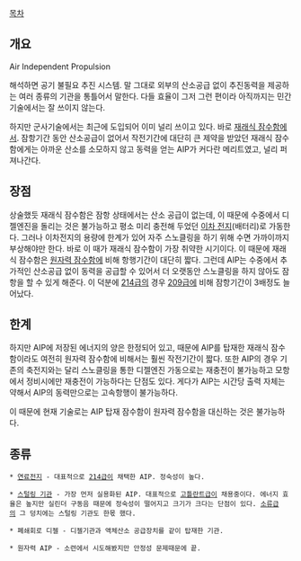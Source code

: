 [[목차]]

== 개요 ==
Air Independent Propulsion

해석하면 공기 불필요 추진 시스템. 말 그대로 외부의 산소공급 없이 추진동력을 제공하는 여러 종류의 기관을 통틀어서 말한다. 다들 효율이 그저 그런 편이라 아직까지는 민간기술에서는 잘 쓰이지 않는다.

하지만 군사기술에서는 최근에 도입되어 이미 널리 쓰이고 있다. 바로 [[재래식 잠수함]]에서. 잠항기간 동안 산소공급이 없어서 작전기간에 대단히 큰 제약을 받았던 재래식 잠수함에게는 아까운 산소를 소모하지 않고 동력을 얻는 AIP가 커다란 메리트였고, 널리 퍼져나간다. 

== 장점 ==
상술했듯 재래식 잠수함은 잠항 상태에서는 산소 공급이 없는데, 이 때문에 수중에서 디젤엔진을 돌리는 것은 불가능하고 평소 미리 충전해 두었던 [[이차 전지]](배터리)로 가동한다. 그러나 이차전지의 용량에 한계가 있어 자주 스노클링을 하기 위해 수면 가까이까지 부상해야만 한다. 바로 이 때가 재래식 잠수함이 가장 취약한 시기이다. 이 때문에 재래식 잠수함은 [[원자력 잠수함]]에 비해 항행기간이 대단히 짧다. 그런데 AIP는 수중에서 추가적인 산소공급 없이 동력을 공급할 수 있어서 더 오랫동안 스노클링을 하지 않아도 잠항을 할 수 있게 해준다. 이 덕분에 [[214급]]의 경우 [[209급]]에 비해 잠항기간이 3배정도 늘어났다.

== 한계 ==
하지만 AIP에 저장된 에너지의 양은 한정되어 있고, 때문에 AIP를 탑재한 재래식 잠수함이라도 여전히 원자력 잠수함에 비해서는 훨씬 작전기간이 짧다. 또한 AIP의 경우 기존의 축전지와는 달리 스노클링을 통한 디젤엔진 가동으로는 재충전이 불가능하고 모항에서 정비시에만 재충전이 가능하다는 단점도 있다. 게다가 AIP는 시간당 출력 자체는 약해서 AIP의 동력만으로는 고속항행이 불가능하다.

이 때문에 현재 기술로는 AIP 탑재 잠수함이 원자력 잠수함을 대신하는 것은 불가능하다.

== 종류 ==

 * [[연료전지]] - 대표적으로 [[214급]]이 채택한 AIP. 정숙성이 높다.

 * [[스털링 기관]] - 가장 먼저 실용화된 AIP. 대표적으로 [[고틀란트급]]이 채용중이다. 에너지 효율은 높지만 실린더 구동음 때문에 정숙성이 떨어지고 크기가 크다는 단점이 있다. [[소류급]]의 그 덩치에는 스털링 기관도 한몫 했다.

 * 폐쇄회로 디젤 - 디젤기관과 액체산소 공급장치를 같이 탑재한 기관.

 * 원자력 AIP - 소련에서 시도해봤지만 안정성 문제때문에 끝.
